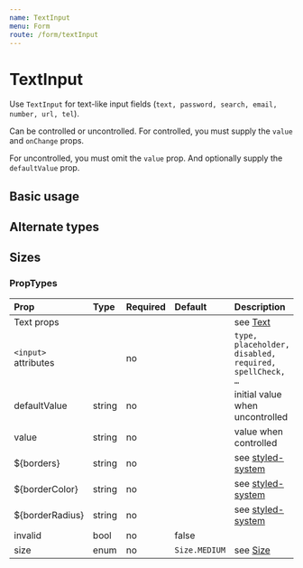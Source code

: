 ```yaml
---
name: TextInput
menu: Form
route: /form/textInput
---
```



# TextInput

Use `TextInput` for text-like input fields (`text, password, search, email, number,
url, tel`).

Can be controlled or uncontrolled. For controlled, you must supply the
`value` and `onChange` props.

For uncontrolled, you must omit the `value` prop. And optionally supply the
`defaultValue` prop.


## Basic usage

<Playground>
    <TextInput
        placeholder="Your favorite movie"
        defaultValue="One Flew Over the Cuckoo's Nest"
        mb={4}
    />
    <TextInput placeholder="Your favorite dinner" disabled width="45%" mr={8} />
    <TextInput placeholder="Your favorite beverage" required width="45%" />
</Playground>

## Alternate types

<Playground>
    <TextInput type="password" placeholder="Password" mb={4} />
    <TextInput type="search" placeholder="Search" mb={4} />
    <TextInput type="email" placeholder="Email" mb={4} />
    <TextInput type="number" placeholder="Number" mb={4} />
    <TextInput type="url" placeholder="URL" mb={4} />
    <TextInput type="tel" placeholder="Telephone" mb={4} />
</Playground>

## Sizes

<Playground>
    <TextInput placeholder="Your favorite book" size={Size.SMALL} display="block" mb={4} />
    <TextInput placeholder="Your favorite book" size={Size.MEDIUM} display="block" mb={4} />
    <TextInput placeholder="Your favorite book" size={Size.LARGE} display="block" mb={4} />
</Playground>


### PropTypes

| Prop | Type | Required | Default | Description |
|:-----|:-----|:---------|:--------|:------------|
| Text props | | | | see [Text](/typography/text) |
| `<input>` attributes | | no | | `type, placeholder, disabled, required, spellCheck, …` |
| defaultValue | string | no | | initial value when uncontrolled |
| value | string | no | | value when controlled |
| ${borders} | string | no | | see [styled-system](https://jxnblk.com/styled-system/) |
| ${borderColor} | string | no | | see [styled-system](https://jxnblk.com/styled-system/) |
| ${borderRadius} | string | no | | see [styled-system](https://jxnblk.com/styled-system/) |
| invalid | bool | no | false |  |
| size | enum | no | `Size.MEDIUM` | see [Size](/common/size) |
